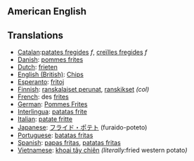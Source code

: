 ==American English==
==Translations==
*[[Catalan]]:[[patates fregides]] ''f'', [[creïlles fregides]] ''f''
*[[Danish]]: [[pommes frites]]
*[[Dutch]]: [[frieten]]
*[[English (British)]]: [[Chips]]
*[[Esperanto]]: [[fritoj]]
*[[Finnish]]: [[ranskalaiset perunat]], [[ranskikset]] ''(col)''
*[[French]]: des [[frites]]
*[[German]]: [[Pommes Frites]]
*[[Interlingua]]: [[patatas frite]]
*[[Italian]]: [[patate fritte]]
*[[Japanese]]: [[フライド・ポテト]] (furaido-poteto)
*[[Portuguese]]: [[batatas fritas]]
*[[Spanish]]: [[papas fritas]], [[patatas fritas]]
*[[Vietnamese]]: [[khoai tây chiên]] ''(literally: ''fried western potato'')''